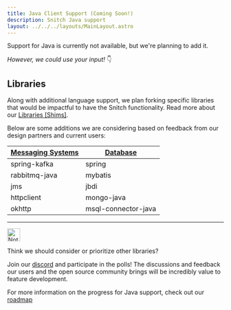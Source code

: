 ```yaml
---
title: Java Client Support (Coming Soon!)
description: Snitch Java support
layout: ../../../layouts/MainLayout.astro
---
```



Support for Java is currently not available, but we're planning to add it.

*However, we could use your input!* 👇

## Libraries
Along with additional language support, we plan forking specific libraries that 
would be impactful to have the Snitch functionality. Read more about our 
[Libraries \[Shims\]](/en/core-components/libraries-shims).

Below are some additions we are considering based on feedback from our design 
partners and current users:


|  <u>Messaging Systems</u> |  <u>Database</u> |
|---|---|
|spring-kafka|spring|
|rabbitmq-java|mybatis|
|jms|jbdi|
|httpclient|mongo-java|
|okhttp|msql-connector-java|

---

<Notification type="note">
  <img src={note} alt="Note" width="30px" height="30px" />
  <div class="prose-md prose-p:my-2 prose-a:text-purple-dark prose-a:underline">
    <p>Think we should consider or prioritize other libraries?</p>
  </div>
</Notification>

Join our [discord](https://discord.gg/KU2k3zMB) and participate in the polls! 
The discussions and feedback our users and the open source community brings 
will be incredibly value to feature development.

For more information on the progress for Java support, check out our 
[roadmap](/en/resources-support/roadmap)